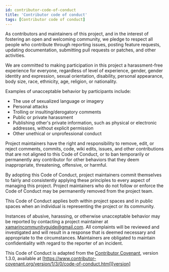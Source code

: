 ```yaml
---
id: contributor-code-of-conduct
title: 'Contributor code of conduct'
tags: [Contributor code of conduct]
---
```



As contributors and maintainers of this project, and in the interest of
fostering an open and welcoming community, we pledge to respect all people who
contribute through reporting issues, posting feature requests, updating
documentation, submitting pull requests or patches, and other activities.

We are committed to making participation in this project a harassment-free
experience for everyone, regardless of level of experience, gender, gender
identity and expression, sexual orientation, disability, personal appearance,
body size, race, ethnicity, age, religion, or nationality.

Examples of unacceptable behavior by participants include:

- The use of sexualized language or imagery
- Personal attacks
- Trolling or insulting/derogatory comments
- Public or private harassment
- Publishing other's private information, such as physical or electronic
  addresses, without explicit permission
- Other unethical or unprofessional conduct

Project maintainers have the right and responsibility to remove, edit, or
reject comments, commits, code, wiki edits, issues, and other contributions
that are not aligned to this Code of Conduct, or to ban temporarily or
permanently any contributor for other behaviors that they deem inappropriate,
threatening, offensive, or harmful.

By adopting this Code of Conduct, project maintainers commit themselves to
fairly and consistently applying these principles to every aspect of managing
this project. Project maintainers who do not follow or enforce the Code of
Conduct may be permanently removed from the project team.

This Code of Conduct applies both within project spaces and in public spaces
when an individual is representing the project or its community.

Instances of abusive, harassing, or otherwise unacceptable behavior may be
reported by contacting a project maintainer at xamarincommunityguide@gmail.com. All
complaints will be reviewed and investigated and will result in a response that
is deemed necessary and appropriate to the circumstances. Maintainers are
obligated to maintain confidentiality with regard to the reporter of an
incident.

This Code of Conduct is adapted from the [Contributor Covenant][homepage],
version 1.3.0, available at
[https://www.contributor-covenant.org/version/1/3/0/code-of-conduct.html][version]

[homepage]: http://contributor-covenant.org
[version]: https://www.contributor-covenant.org/version/1/3/0/code-of-conduct.html
